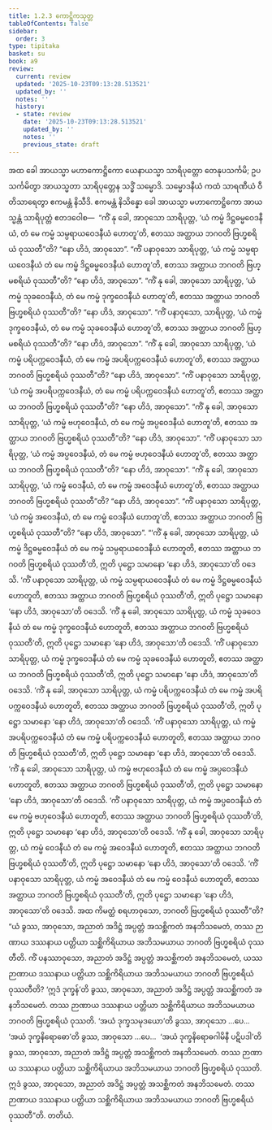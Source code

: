 ```yaml
---
title: 1.2.3 ကောဋ္ဌိကသုတ္တ
tableOfContents: false
sidebar:
  order: 3
type: tipitaka
basket: su
book: a9
review:
  current: review
  updated: '2025-10-23T09:13:28.513521'
  updated_by: ''
  notes: ''
  history:
  - state: review
    date: '2025-10-23T09:13:28.513521'
    updated_by: ''
    notes: ''
    previous_state: draft
---
```



<ReviewStatus review={frontmatter.review} showDetails={true} />

<HypothesisAnnotation frontmatter={frontmatter} />

<DynamicBreadcrumb />

<Division number="13" book="a9" e="ch" v="17" p="187">

<Paragraph number="114" book="a9">
အထ ခေါ အာယသ္မာ မဟာကောဋ္ဌိကော ယေနာယသ္မာ သာရိပုတ္တော တေနုပသင်္ကမိ; ဥပသင်္ကမိတွာ အာယသ္မတာ သာရိပုတ္တေန သဒ္ဓိံ သမ္မောဒိ. သမ္မောဒနီယံ ကထံ သာရဏီယံ ဝီတိသာရေတွာ ဧကမန္တံ နိသီဒိ. ဧကမန္တံ နိသိန္နော ခေါ အာယသ္မာ မဟာကောဋ္ဌိကော အာယသ္မန္တံ သာရိပုတ္တံ ဧတဒဝေါစ—  “ကိံ နု ခေါ, အာဝုသော သာရိပုတ္တ, ‘ယံ ကမ္မံ ဒိဋ္ဌဓမ္မဝေဒနီယံ, တံ မေ ကမ္မံ သမ္ပရာယဝေဒနီယံ ဟောတူ’တိ, ဧတဿ အတ္ထာယ ဘဂဝတိ ဗြဟ္မစရိယံ ဝုဿတီ”တိ? “နော ဟိဒံ, အာဝုသော”.
</Paragraph>

<Paragraph number="115" book="a9">
“ကိံ ပနာဝုသော သာရိပုတ္တ, ‘ယံ ကမ္မံ သမ္ပရာယဝေဒနီယံ တံ မေ ကမ္မံ ဒိဋ္ဌဓမ္မဝေဒနီယံ ဟောတူ’တိ, ဧတဿ အတ္ထာယ ဘဂဝတိ ဗြဟ္မစရိယံ ဝုဿတီ”တိ? “နော ဟိဒံ, အာဝုသော”.
</Paragraph>

<Paragraph number="116" book="a9">
“ကိံ နု ခေါ, အာဝုသော သာရိပုတ္တ, ‘ယံ ကမ္မံ သုခဝေဒနီယံ, တံ မေ ကမ္မံ ဒုက္ခဝေဒနီယံ ဟောတူ’တိ, ဧတဿ အတ္ထာယ ဘဂဝတိ ဗြဟ္မစရိယံ ဝုဿတီ”တိ? “နော ဟိဒံ, အာဝုသော”.
</Paragraph>

<Paragraph number="117" book="a9">
“ကိံ ပနာဝုသော, သာရိပုတ္တ, ‘ယံ ကမ္မံ ဒုက္ခဝေဒနီယံ, တံ မေ ကမ္မံ သုခဝေဒနီယံ ဟောတူ’တိ, ဧတဿ အတ္ထာယ ဘဂဝတိ ဗြဟ္မစရိယံ ဝုဿတီ”တိ? “နော ဟိဒံ, အာဝုသော”.
</Paragraph>

<Paragraph number="118" book="a9">
“ကိံ နု ခေါ, အာဝုသော သာရိပုတ္တ, ‘ယံ ကမ္မံ ပရိပက္ကဝေဒနီယံ, တံ မေ ကမ္မံ အပရိပက္ကဝေဒနီယံ ဟောတူ’တိ, ဧတဿ အတ္ထာယ ဘဂဝတိ ဗြဟ္မစရိယံ ဝုဿတီ”တိ? “နော ဟိဒံ, အာဝုသော”.
</Paragraph>

<Paragraph number="119" book="a9">
“ကိံ ပနာဝုသော သာရိပုတ္တ, ‘ယံ ကမ္မံ အပရိပက္ကဝေဒနီယံ, တံ မေ ကမ္မံ ပရိပက္ကဝေဒနီယံ ဟောတူ’တိ, ဧတဿ အတ္ထာယ ဘဂဝတိ ဗြဟ္မစရိယံ ဝုဿတီ”တိ? “နော ဟိဒံ, အာဝုသော”.
</Paragraph>

<Paragraph number="120" book="a9">
“ကိံ နု ခေါ, အာဝုသော သာရိပုတ္တ, ‘ယံ ကမ္မံ ဗဟုဝေဒနီယံ, တံ မေ ကမ္မံ အပ္ပဝေဒနီယံ ဟောတူ’တိ, ဧတဿ အတ္ထာယ ဘဂဝတိ ဗြဟ္မစရိယံ ဝုဿတီ”တိ? “နော ဟိဒံ, အာဝုသော”.
</Paragraph>

<Paragraph number="121" book="a9">
“ကိံ ပနာဝုသော သာရိပုတ္တ, ‘ယံ ကမ္မံ အပ္ပဝေဒနီယံ, တံ မေ ကမ္မံ ဗဟုဝေဒနီယံ ဟောတူ’တိ, ဧတဿ အတ္ထာယ ဘဂဝတိ ဗြဟ္မစရိယံ ဝုဿတီ”တိ? “နော ဟိဒံ, အာဝုသော”.
</Paragraph>

<Paragraph number="122" book="a9">
“ကိံ နု ခေါ, အာဝုသော သာရိပုတ္တ, ‘ယံ ကမ္မံ ဝေဒနီယံ, တံ မေ ကမ္မံ အဝေဒနီယံ ဟောတူ’တိ, ဧတဿ အတ္ထာယ ဘဂဝတိ ဗြဟ္မစရိယံ ဝုဿတီ”တိ? “နော ဟိဒံ, အာဝုသော”.
</Paragraph>

<Paragraph number="123" book="a9">
“ကိံ ပနာဝုသော သာရိပုတ္တ, ‘ယံ ကမ္မံ အဝေဒနီယံ, တံ မေ ကမ္မံ ဝေဒနီယံ ဟောတူ’တိ, ဧတဿ အတ္ထာယ ဘဂဝတိ ဗြဟ္မစရိယံ ဝုဿတီ”တိ? “နော ဟိဒံ, အာဝုသော”.
</Paragraph>

<Paragraph number="124" book="a9">
“‘ကိံ နု ခေါ, အာဝုသော သာရိပုတ္တ, ယံ ကမ္မံ ဒိဋ္ဌဓမ္မဝေဒနီယံ တံ မေ ကမ္မံ သမ္ပရာယဝေဒနီယံ ဟောတူတိ, ဧတဿ အတ္ထာယ ဘဂဝတိ ဗြဟ္မစရိယံ ဝုဿတီ’တိ, ဣတိ ပုဋ္ဌော သမာနော ‘နော ဟိဒံ, အာဝုသော’တိ ဝဒေသိ.
</Paragraph>

<Paragraph number="125" book="a9">
‘ကိံ ပနာဝုသော သာရိပုတ္တ, ယံ ကမ္မံ သမ္ပရာယဝေဒနီယံ တံ မေ ကမ္မံ ဒိဋ္ဌဓမ္မဝေဒနီယံ ဟောတူတိ, ဧတဿ အတ္ထာယ ဘဂဝတိ ဗြဟ္မစရိယံ ဝုဿတီ’တိ, ဣတိ ပုဋ္ဌော သမာနော ‘နော ဟိဒံ, အာဝုသော’တိ ဝဒေသိ.
</Paragraph>

<Paragraph number="126" book="a9">
‘ကိံ နု ခေါ, အာဝုသော သာရိပုတ္တ, ယံ ကမ္မံ သုခဝေဒနီယံ တံ မေ ကမ္မံ ဒုက္ခဝေဒနီယံ ဟောတူတိ, ဧတဿ အတ္ထာယ ဘဂဝတိ ဗြဟ္မစရိယံ ဝုဿတီ’တိ, ဣတိ ပုဋ္ဌော သမာနော ‘နော ဟိဒံ, အာဝုသော’တိ ဝဒေသိ.
</Paragraph>

<Paragraph number="127" book="a9">
‘ကိံ ပနာဝုသော သာရိပုတ္တ, ယံ ကမ္မံ ဒုက္ခဝေဒနီယံ တံ မေ ကမ္မံ သုခဝေဒနီယံ ဟောတူတိ, ဧတဿ အတ္ထာယ ဘဂဝတိ ဗြဟ္မစရိယံ ဝုဿတီ’တိ, ဣတိ ပုဋ္ဌော သမာနော ‘နော ဟိဒံ, အာဝုသော’တိ ဝဒေသိ.
</Paragraph>

<Paragraph number="128" book="a9">
‘ကိံ နု ခေါ, အာဝုသော သာရိပုတ္တ, ယံ ကမ္မံ ပရိပက္ကဝေဒနီယံ တံ မေ ကမ္မံ အပရိပက္ကဝေဒနီယံ ဟောတူတိ, ဧတဿ အတ္ထာယ ဘဂဝတိ ဗြဟ္မစရိယံ ဝုဿတီ’တိ, ဣတိ ပုဋ္ဌော သမာနော ‘နော ဟိဒံ, အာဝုသော’တိ ဝဒေသိ.
</Paragraph>

<Paragraph number="129" book="a9">
‘ကိံ ပနာဝုသော သာရိပုတ္တ, ယံ ကမ္မံ အပရိပက္ကဝေဒနီယံ တံ မေ ကမ္မံ ပရိပက္ကဝေဒနီယံ ဟောတူတိ, ဧတဿ အတ္ထာယ ဘဂဝတိ ဗြဟ္မစရိယံ ဝုဿတီ’တိ, ဣတိ ပုဋ္ဌော သမာနော ‘နော ဟိဒံ, အာဝုသော’တိ ဝဒေသိ.
</Paragraph>

<Paragraph number="130" book="a9">
‘ကိံ နု ခေါ, အာဝုသော သာရိပုတ္တ, ယံ ကမ္မံ ဗဟုဝေဒနီယံ တံ မေ ကမ္မံ အပ္ပဝေဒနီယံ ဟောတူတိ, ဧတဿ အတ္ထာယ ဘဂဝတိ ဗြဟ္မစရိယံ ဝုဿတီ’တိ, ဣတိ ပုဋ္ဌော သမာနော ‘နော ဟိဒံ, အာဝုသော’တိ ဝဒေသိ.
</Paragraph>

<Paragraph number="131" book="a9">
‘ကိံ ပနာဝုသော သာရိပုတ္တ, ယံ ကမ္မံ အပ္ပဝေဒနီယံ တံ မေ ကမ္မံ ဗဟုဝေဒနီယံ ဟောတူတိ, ဧတဿ အတ္ထာယ ဘဂဝတိ ဗြဟ္မစရိယံ ဝုဿတီ’တိ, ဣတိ ပုဋ္ဌော သမာနော ‘နော ဟိဒံ, အာဝုသော’တိ ဝဒေသိ.
</Paragraph>

<Paragraph number="132" book="a9">
‘ကိံ နု ခေါ, အာဝုသော သာရိပုတ္တ, ယံ ကမ္မံ ဝေဒနီယံ တံ မေ ကမ္မံ အဝေဒနီယံ ဟောတူတိ, ဧတဿ အတ္ထာယ ဘဂဝတိ ဗြဟ္မစရိယံ ဝုဿတီ’တိ, ဣတိ ပုဋ္ဌော သမာနော ‘နော ဟိဒံ, အာဝုသော’တိ ဝဒေသိ.
</Paragraph>

<Paragraph number="133" book="a9">
‘ကိံ ပနာဝုသော သာရိပုတ္တ, ယံ ကမ္မံ အဝေဒနီယံ တံ မေ ကမ္မံ ဝေဒနီယံ ဟောတူတိ, ဧတဿ အတ္ထာယ ဘဂဝတိ ဗြဟ္မစရိယံ ဝုဿတီ’တိ, ဣတိ ပုဋ္ဌော သမာနော ‘နော ဟိဒံ, အာဝုသော’တိ ဝဒေသိ. အထ ကိမတ္ထံ စရဟာဝုသော, ဘဂဝတိ ဗြဟ္မစရိယံ ဝုဿတီ”တိ?
</Paragraph>

<Paragraph number="134" book="a9">
“ယံ ခွဿ, အာဝုသော, အညာတံ အဒိဋ္ဌံ အပ္ပတ္တံ အသစ္ဆိကတံ အနဘိသမေတံ, တဿ ဉာဏာယ ဒဿနာယ ပတ္တိယာ သစ္ဆိကိရိယာယ အဘိသမယာယ ဘဂဝတိ ဗြဟ္မစရိယံ ဝုဿတီတိ. ကိံ ပနဿာဝုသော, အညာတံ အဒိဋ္ဌံ အပ္ပတ္တံ အသစ္ဆိကတံ အနဘိသမေတံ, ယဿ ဉာဏာယ ဒဿနာယ ပတ္တိယာ သစ္ဆိကိရိယာယ အဘိသမယာယ ဘဂဝတိ ဗြဟ္မစရိယံ ဝုဿတီတိ? ‘ဣဒံ ဒုက္ခန်’တိ ခွဿ, အာဝုသော, အညာတံ အဒိဋ္ဌံ အပ္ပတ္တံ အသစ္ဆိကတံ အနဘိသမေတံ. တဿ ဉာဏာယ ဒဿနာယ ပတ္တိယာ သစ္ဆိကိရိယာယ အဘိသမယာယ ဘဂဝတိ ဗြဟ္မစရိယံ ဝုဿတိ. ‘အယံ ဒုက္ခသမုဒယော’တိ ခွဿ, အာဝုသော …ပေ…  ‘အယံ ဒုက္ခနိရောဓော’တိ ခွဿ, အာဝုသော …ပေ…  ‘အယံ ဒုက္ခနိရောဓဂါမိနီ ပဋိပဒါ’တိ ခွဿ, အာဝုသော, အညာတံ အဒိဋ္ဌံ အပ္ပတ္တံ အသစ္ဆိကတံ အနဘိသမေတံ. တဿ ဉာဏာယ ဒဿနာယ ပတ္တိယာ သစ္ဆိကိရိယာယ အဘိသမယာယ ဘဂဝတိ ဗြဟ္မစရိယံ ဝုဿတိ. ဣဒံ ခွဿ, အာဝုသော, အညာတံ အဒိဋ္ဌံ အပ္ပတ္တံ အသစ္ဆိကတံ အနဘိသမေတံ. တဿ ဉာဏာယ ဒဿနာယ ပတ္တိယာ သစ္ဆိကိရိယာယ အဘိသမယာယ ဘဂဝတိ ဗြဟ္မစရိယံ ဝုဿတီ”တိ.

</Paragraph>
</Division>

<Paragraph number="135" type="center" book="a9">
တတိယံ.
</Paragraph>